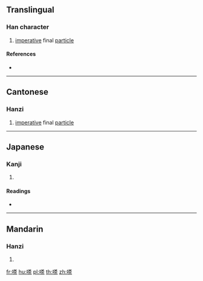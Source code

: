 ==Translingual==

===Han character===
{{Han char|rn=30|rad=口|as=10|sn=13|four=64098|canj=RTOD|ids=⿰口茶}}

# {{lb|mul|Cantonese}} [[imperative]] final [[particle]]

====References====
* {{Han ref|kx=0202.220|dkj=04066|dj=0425.030|hdz=10650.010|uh=55CF|ud=21967|bh=DCD8|bd=56536}}

----

==Cantonese==

===Hanzi===
{{yue-hanzi|jyut=[[caa1]], [[caa2]], [[zaa2]]|y=cha1, cha2, ja2}}

# [[imperative]] final [[particle]]

----

==Japanese==

===Kanji===
{{ja-kanji|grade=|rs=口10}}

# {{defn|lang=ja|sort=口10}}

====Readings====
* {{ja-readings|on=[[さ]] (sa), [[しゃ]] (sha)|kun=}}

----

==Mandarin==

===Hanzi===
{{cmn-hanzi|pin=[[chā]] ([[cha1]]), [[hé]] ([[he2]])|wg=ch'a<sup>1</sup>, ho<sup>2</sup>}}

# {{defn|lang=cmn|sort=口10}}

[[fr:嗏]]
[[hu:嗏]]
[[pl:嗏]]
[[th:嗏]]
[[zh:嗏]]
